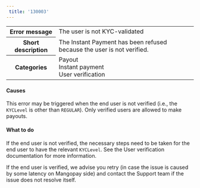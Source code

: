 ```yaml
---  
 title: '130003'  
---  
```

  
<table>
    <tbody>
        <tr>
            <th scope="row"><strong>Error message</strong></th>
            <td>The user is not KYC-validated</td>
        </tr>
        <tr>
            <th scope="row"><strong>Short description</strong></th>
            <td>The Instant Payment has been refused because the user is not verified.</td>
        </tr>
        <tr>
            <th scope="row"><strong>Categories</strong></th>
            <td>  
<div class="label">Payout</div>  
<div class="label">Instant payment</div>  
<div class="label">User verification</div>
</td>
        </tr>
    </tbody>
</table>  

#### Causes  

This error may be triggered when the end user is not verified (i.e., the `KYCLevel` is other than `REGULAR`). Only verified users are allowed to make payouts.  

#### What to do  

If the end user is not verified, the necessary steps need to be taken for the end user to have the relevant `KYCLevel`. See the User verification documentation for more information.  

If the end user is verified, we advise you retry (in case the issue is caused by some latency on Mangopay side) and contact the Support team if the issue does not resolve itself.